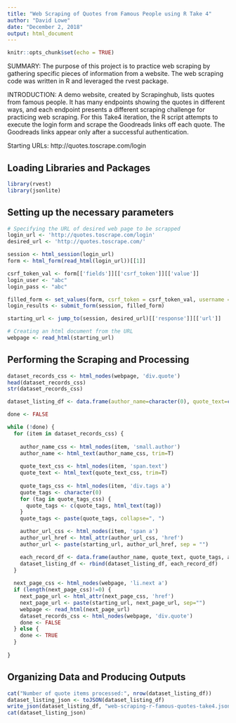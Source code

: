 ```yaml
---
title: "Web Scraping of Quotes from Famous People using R Take 4"
author: "David Lowe"
date: "December 2, 2018"
output: html_document
---
```


```r
knitr::opts_chunk$set(echo = TRUE)
```

SUMMARY: The purpose of this project is to practice web scraping by gathering specific pieces of information from a website. The web scraping code was written in R and leveraged the rvest package.

INTRODUCTION: A demo website, created by Scrapinghub, lists quotes from famous people. It has many endpoints showing the quotes in different ways, and each endpoint presents a different scraping challenge for practicing web scraping. For this Take4 iteration, the R script attempts to execute the login form and scrape the Goodreads links off each quote. The Goodreads links appear only after a successful authentication.

Starting URLs: http://quotes.toscrape.com/login

## Loading Libraries and Packages

```r
library(rvest)
library(jsonlite)
```

## Setting up the necessary parameters

```r
# Specifying the URL of desired web page to be scrapped
login_url <- 'http://quotes.toscrape.com/login'
desired_url <- 'http://quotes.toscrape.com/'
```

```r
session <- html_session(login_url)
form <- html_form(read_html(login_url))[[1]]

csrf_token_val <- form[['fields']][['csrf_token']][['value']]
login_user <- "abc"
login_pass <- "abc"

filled_form <- set_values(form, csrf_token = csrf_token_val, username = login_user, password = login_pass)
login_results <- submit_form(session, filled_form)
```

```r
starting_url <- jump_to(session, desired_url)[['response']][['url']]

# Creating an html document from the URL
webpage <- read_html(starting_url)
```

## Performing the Scraping and Processing

```r
dataset_records_css <- html_nodes(webpage, 'div.quote')
head(dataset_records_css)
str(dataset_records_css)
```

```r
dataset_listing_df <- data.frame(author_name=character(0), quote_text=character(0), quote_tags=character(0), author_url=character(0))

done <- FALSE

while (!done) {
  for (item in dataset_records_css) {
  
    author_name_css <- html_nodes(item, 'small.author')
    author_name <- html_text(author_name_css, trim=T)
  
    quote_text_css <- html_nodes(item, 'span.text')
    quote_text <- html_text(quote_text_css, trim=T)
  
    quote_tags_css <- html_nodes(item, 'div.tags a')
    quote_tags <- character(0)
    for (tag in quote_tags_css) {
      quote_tags <- c(quote_tags, html_text(tag))
    }
    quote_tags <- paste(quote_tags, collapse=", ")

    author_url_css <- html_nodes(item, 'span a')
    author_url_href <- html_attr(author_url_css, 'href')
    author_url <- paste(starting_url, author_url_href, sep = "")

    each_record_df <- data.frame(author_name, quote_text, quote_tags, author_url)
    dataset_listing_df <- rbind(dataset_listing_df, each_record_df)
  }
  
  next_page_css <- html_nodes(webpage, 'li.next a')
  if (length(next_page_css)!=0) {
    next_page_url <- html_attr(next_page_css, 'href')
    next_page_url <- paste(starting_url, next_page_url, sep="")
    webpage <- read_html(next_page_url)
    dataset_records_css <- html_nodes(webpage, 'div.quote')
    done <- FALSE
  } else {
    done <- TRUE
  }
  
}
```

## Organizing Data and Producing Outputs

```r
cat("Number of quote items processed:", nrow(dataset_listing_df))
dataset_listing_json <- toJSON(dataset_listing_df)
write_json(dataset_listing_df, "web-scraping-r-famous-quotes-take4.json")
cat(dataset_listing_json)
```
